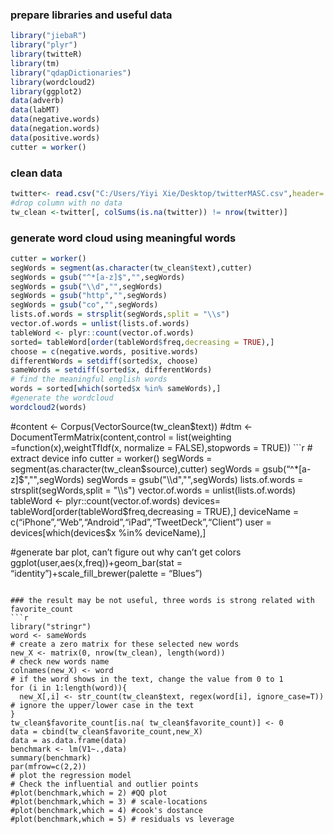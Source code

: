 
### prepare libraries and useful data
```r
library("jiebaR")
library("plyr")
library(twitteR)
library(tm)
library("qdapDictionaries")
library(wordcloud2)
library(ggplot2)
data(adverb)
data(labMT)
data(negative.words)
data(negation.words)
data(positive.words)
cutter = worker()
```


### clean data
```r
twitter<- read.csv("C:/Users/Yiyi Xie/Desktop/twitterMASC.csv",header= TRUE)
#drop column with no data
tw_clean <-twitter[, colSums(is.na(twitter)) != nrow(twitter)]

```


### generate word cloud using meaningful words
```r
cutter = worker()
segWords = segment(as.character(tw_clean$text),cutter)
segWords = gsub("^*[a-z]$","",segWords)
segWords = gsub("\\d","",segWords)
segWords = gsub("http","",segWords)
segWords = gsub("co","",segWords)
lists.of.words = strsplit(segWords,split = "\\s")
vector.of.words = unlist(lists.of.words)
tableWord <- plyr::count(vector.of.words)
sorted= tableWord[order(tableWord$freq,decreasing = TRUE),]
choose = c(negative.words, positive.words)
differentWords = setdiff(sorted$x, choose)
sameWords = setdiff(sorted$x, differentWords)
# find the meaningful english words
words = sorted[which(sorted$x %in% sameWords),]
#generate the wordcloud
wordcloud2(words)

```



#content <- Corpus(VectorSource(tw_clean$text))
#dtm <- DocumentTermMatrix(content,control = list(weighting =function(x),weightTfIdf(x, normalize = FALSE),stopwords = TRUE))
```r
# extract device info
cutter = worker()
segWords = segment(as.character(tw_clean$source),cutter)
segWords = gsub("^*[a-z]$","",segWords)
segWords = gsub("\\d","",segWords)
lists.of.words = strsplit(segWords,split = "\\s")
vector.of.words = unlist(lists.of.words)
tableWord <- plyr::count(vector.of.words)
devices= tableWord[order(tableWord$freq,decreasing = TRUE),]
deviceName = c("iPhone","Web","Android","iPad","TweetDeck","Client")
user = devices[which(devices$x %in% deviceName),]
                         
                         
#generate bar plot, can't figure out why can't get colors
ggplot(user,aes(x,freq))+geom_bar(stat = "identity")+scale_fill_brewer(palette = "Blues")
```

### the result may be not useful, three words is strong related with favorite_count
```r
library("stringr")
word <- sameWords
# create a zero matrix for these selected new words
new_X <- matrix(0, nrow(tw_clean), length(word))
# check new words name 
colnames(new_X) <- word
# if the word shows in the text, change the value from 0 to 1
for (i in 1:length(word)){
  new_X[,i] <- str_count(tw_clean$text, regex(word[i], ignore_case=T)) # ignore the upper/lower case in the text
}
tw_clean$favorite_count[is.na( tw_clean$favorite_count)] <- 0
data = cbind(tw_clean$favorite_count,new_X)
data = as.data.frame(data)
benchmark <- lm(V1~.,data)
summary(benchmark)
par(mfrow=c(2,2))
# plot the regression model
# Check the influential and outlier points
#plot(benchmark,which = 2) #QQ plot
#plot(benchmark,which = 3) # scale-locations
#plot(benchmark,which = 4) #cook's dostance
#plot(benchmark,which = 5) # residuals vs leverage
```

                         
                         